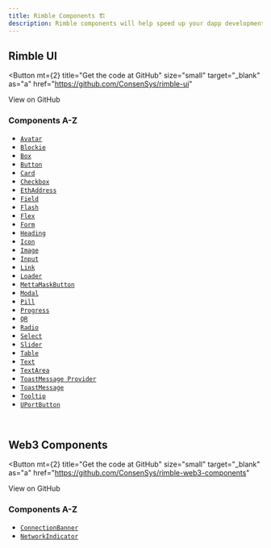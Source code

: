 ```yaml
---
title: Rimble Components 🏗
description: Rimble components will help speed up your dapp development and provide research-based UX to improve engagement.
---
```



## Rimble UI

<Button
  mt={2}
  title="Get the code at GitHub"
  size="small"
  target="_blank"
  as="a"
  href="https://github.com/ConsenSys/rimble-ui"
>
  View on GitHub
</Button>

### Components A-Z

- [`Avatar`](/components/rimble-ui/Avatar)
- [`Blockie`](/components/rimble-ui/Blockie)
- [`Box`](/components/rimble-ui/Box)
- [`Button`](/components/rimble-ui/Button)
- [`Card`](/components/rimble-ui/Card)
- [`Checkbox`](/components/rimble-ui/Checkbox)
- [`EthAddress`](/components/rimble-ui/EthAddress)
- [`Field`](/components/rimble-ui/Field)
- [`Flash`](/components/rimble-ui/Flash)
- [`Flex`](/components/rimble-ui/Flex)
- [`Form`](/components/rimble-ui/Form)
- [`Heading`](/components/rimble-ui/Heading)
- [`Icon`](/components/rimble-ui/Icon)
- [`Image`](/components/rimble-ui/Image)
- [`Input`](/components/rimble-ui/Input)
- [`Link`](/components/rimble-ui/Link)
- [`Loader`](/components/rimble-ui/Loader)
- [`MettaMaskButton`](/components/rimble-ui/MetaMaskButton)
- [`Modal`](/components/rimble-ui/Modal)
- [`Pill`](/components/rimble-ui/Pill)
- [`Progress`](/components/rimble-ui/Progress)
- [`QR`](/components/rimble-ui/QR)
- [`Radio`](/components/rimble-ui/Radio)
- [`Select`](/components/rimble-ui/Select)
- [`Slider`](/components/rimble-ui/Slider)
- [`Table`](/components/rimble-ui/Table)
- [`Text`](/components/rimble-ui/Text)
- [`TextArea`](/components/rimble-ui/TextArea)
- [`ToastMessage Provider`](/components/rimble-ui/ToastMessageProvider)
- [`ToastMessage`](/components/rimble-ui/ToastMessage)
- [`Tooltip`](/components/rimble-ui/Tooltip)
- [`UPortButton`](/components/rimble-ui/UPortButton)

<br />

## Web3 Components

<Button
  mt={2}
  title="Get the code at GitHub"
  size="small"
  target="_blank"
  as="a"
  href="https://github.com/ConsenSys/rimble-web3-components"
>
  View on GitHub
</Button>

### Components A-Z

- [`ConnectionBanner`](/components/web3-components/ConnectionBanner)
- [`NetworkIndicator`](/components/web3-components/NetworkIndicator)
